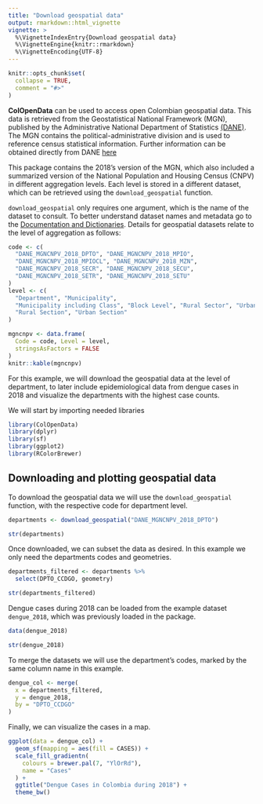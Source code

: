 ```yaml
---
title: "Download geospatial data"
output: rmarkdown::html_vignette
vignette: >
  %\VignetteIndexEntry{Download geospatial data}
  %\VignetteEngine{knitr::rmarkdown}
  %\VignetteEncoding{UTF-8}
---
```


```r
knitr::opts_chunk$set(
  collapse = TRUE,
  comment = "#>"
)
```

**ColOpenData** can be used to access open Colombian geospatial data. This 
data is retrieved from the Geostatistical National Framework (MGN), published by
the Administrative National Department of Statistics
[(DANE)](https://www.dane.gov.co/index.php/en/). The MGN contains the political-administrative division and is used to reference census statistical information. Further information can be obtained directly from DANE [here](https://www.dane.gov.co/index.php/actualidad-dane/5454-el-dane-actualizo-el-marco-geoestadistico-nacional-a-2018)

This package contains the 2018's version of the MGN, which also included a
summarized version of the National Population and Housing Census (CNPV) in
different aggregation levels. Each level is stored in a different dataset, 
which can be retrieved using the `download_geospatial` function.

`download_geospatial` only requires one argument, which is the name of the
dataset to consult. To better understand dataset names and metadata go to the
[Documentation and Dictionaries](https://epiverse-trace.github.io/ColOpenData/articles/documentation_and_dictionaries.html).
Details for geospatial datasets relate to the level of aggregation as follows:

```r
code <- c(
  "DANE_MGNCNPV_2018_DPTO", "DANE_MGNCNPV_2018_MPIO",
  "DANE_MGNCNPV_2018_MPIOCL", "DANE_MGNCNPV_2018_MZN",
  "DANE_MGNCNPV_2018_SECR", "DANE_MGNCNPV_2018_SECU",
  "DANE_MGNCNPV_2018_SETR", "DANE_MGNCNPV_2018_SETU"
)
level <- c(
  "Department", "Municipality",
  "Municipality including Class", "Block Level", "Rural Sector", "Urban Sector",
  "Rural Section", "Urban Section"
)

mgncnpv <- data.frame(
  Code = code, Level = level,
  stringsAsFactors = FALSE
)
knitr::kable(mgncnpv)
```

For this example, we will download the geospatial data at the level of
department, to later include epidemiological data from dengue cases in 2018
and visualize the departments with the highest case counts.

We will start by importing needed libraries
```r
library(ColOpenData)
library(dplyr)
library(sf)
library(ggplot2)
library(RColorBrewer)
```


## Downloading and plotting geospatial data

To download the geospatial data we will use the `download_geospatial` function,
with the respective code for department level.
```r
departments <- download_geospatial("DANE_MGNCNPV_2018_DPTO")
```
```r
str(departments)
```
Once downloaded, we can subset the data as desired. In this example we only 
need the departments codes and geometries.

```r
departments_filtered <- departments %>%
  select(DPTO_CCDGO, geometry)
```
```r
str(departments_filtered)
```


Dengue cases during 2018 can be loaded from the example dataset `dengue_2018`,
which was previously loaded in the package.

```r
data(dengue_2018)
```
```r
str(dengue_2018)
```

To merge the datasets we will use the department’s codes, marked by the same 
column name in this example.

```r
dengue_col <- merge(
  x = departments_filtered,
  y = dengue_2018,
  by = "DPTO_CCDGO"
)
```

Finally, we can visualize the cases in a map.
```r
ggplot(data = dengue_col) +
  geom_sf(mapping = aes(fill = CASES)) +
  scale_fill_gradientn(
    colours = brewer.pal(7, "YlOrRd"),
    name = "Cases"
  ) +
  ggtitle("Dengue Cases in Colombia during 2018") +
  theme_bw()
```


